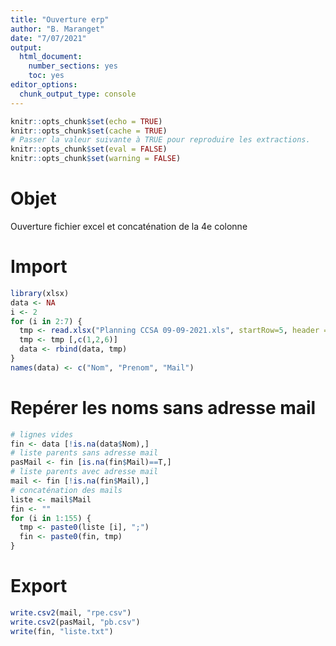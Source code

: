 ---
title: "Ouverture erp"
author: "B. Maranget"
date: "7/07/2021"
output: 
  html_document: 
    number_sections: yes
    toc: yes
editor_options: 
  chunk_output_type: console
---


```{r setup, include=FALSE}
knitr::opts_chunk$set(echo = TRUE)
knitr::opts_chunk$set(cache = TRUE)
# Passer la valeur suivante à TRUE pour reproduire les extractions.
knitr::opts_chunk$set(eval = FALSE)
knitr::opts_chunk$set(warning = FALSE)
```


# Objet

Ouverture fichier excel et concaténation de la 4e colonne


# Import

```{r}
library(xlsx)
data <- NA
i <- 2
for (i in 2:7) {
  tmp <- read.xlsx("Planning CCSA 09-09-2021.xls", startRow=5, header = FALSE,sheetIndex = i, encoding = "UTF-8")
  tmp <- tmp [,c(1,2,6)]
  data <- rbind(data, tmp)
}
names(data) <- c("Nom", "Prenom", "Mail")
```

# Repérer les noms sans adresse mail


```{r}
# lignes vides
fin <- data [!is.na(data$Nom),]
# liste parents sans adresse mail
pasMail <- fin [is.na(fin$Mail)==T,]
# liste parents avec adresse mail
mail <- fin [!is.na(fin$Mail),]
# concaténation des mails
liste <- mail$Mail
fin <- ""
for (i in 1:155) {
  tmp <- paste0(liste [i], ";")
  fin <- paste0(fin, tmp)
}

```




# Export

```{r}
write.csv2(mail, "rpe.csv")
write.csv2(pasMail, "pb.csv")
write(fin, "liste.txt")
```

